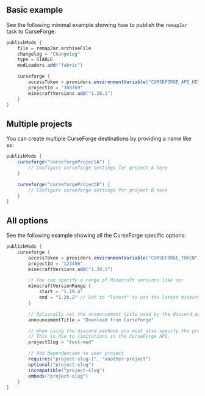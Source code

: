 ## Basic example
See the following minimal example showing how to publish the `remapJar` task to CurseForge:

```groovy
publishMods {
    file = remapJar.archiveFile
    changelog = "Changelog"
    type = STABLE
    modLoaders.add("fabric")

    curseforge {
        accessToken = providers.environmentVariable("CURSEFORGE_API_KEY")
        projectId = "308769"
        minecraftVersions.add("1.20.1")
    }
}

```
## Multiple projects
You can create multiple CurseForge destinations by providing a name like so:
```groovy
publishMods {
    curseforge("curseforgeProjectA") {
        // Configure curseforge settings for project A here
    }

    curseforge("curseforgeProjectB") {
        // Configure curseforge settings for project B here
    }
}
```
## All options
See the following example showing all the CurseForge specific options:
```groovy
publishMods {
    curseforge {
        accessToken = providers.environmentVariable("CURSEFORGE_TOKEN")
        projectId = "123456"
        minecraftVersions.add("1.20.1")

        // You can specify a range of Minecraft versions like so:
        minecraftVersionRange {
            start = "1.19.4"
            end = "1.20.2" // Set to "latest" to use the latest minecraft version
        }

        // Optionally set the announcement title used by the discord publisher
        announcementTitle = "Download from CurseForge"

        // When using the discord webhook you must also specify the project slug
        // This is due to limitations in the CurseForge API.
        projectSlug = "test-mod"

        // Add dependencies to your project
        requires("project-slug-1", "another-project")
        optional("project-slug")
        incompatible("project-slug")
        embeds("project-slug")
    }
}
```
